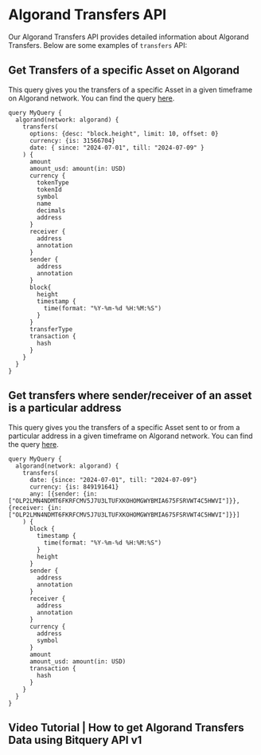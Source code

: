 # Algorand Transfers API

Our Algorand Transfers API provides detailed information about Algorand Transfers. Below are some examples of `transfers` API:


## Get Transfers of a specific Asset on Algorand

This query gives you the transfers of a specific Asset in a given timeframe on Algorand network.
You can find the query [here](https://ide.bitquery.io/All-the-transfers-of-an-asset-on-Algorand-Mainnet-in-a-specific-timeframe).

```
query MyQuery {
  algorand(network: algorand) {
    transfers(
      options: {desc: "block.height", limit: 10, offset: 0}
      currency: {is: 31566704}
      date: { since: "2024-07-01", till: "2024-07-09" }
    ) {
      amount
      amount_usd: amount(in: USD)
      currency {
        tokenType
        tokenId
        symbol
        name
        decimals
        address
      }
      receiver {
        address
        annotation
      }
      sender {
        address
        annotation
      }
      block{
        height
        timestamp {
          time(format: "%Y-%m-%d %H:%M:%S")
        }
      }
      transferType
      transaction {
        hash
      }
    }
  }
}
```

## Get transfers where sender/receiver of an asset is a particular address

This query gives you the transfers of a specific Asset sent to or from a particular address in a given timeframe on Algorand network.
You can find the query [here](https://ide.bitquery.io/traansfers-where-a-currency-is-sent-from-or-sent-to-a-particular-address).

```
query MyQuery {
  algorand(network: algorand) {
    transfers(
      date: {since: "2024-07-01", till: "2024-07-09"}
      currency: {is: 849191641}
      any: [{sender: {in: ["OLP2LMN4NDMT6FKRFCMV5J7U3LTUFXKOHOMGWYBMIA675FSRVWT4C5HWVI"]}}, {receiver: {in: ["OLP2LMN4NDMT6FKRFCMV5J7U3LTUFXKOHOMGWYBMIA675FSRVWT4C5HWVI"]}}]
    ) {
      block {
        timestamp {
          time(format: "%Y-%m-%d %H:%M:%S")
        }
        height
      }
      sender {
        address
        annotation
      }
      receiver {
        address
        annotation
      }
      currency {
        address
        symbol
      }
      amount
      amount_usd: amount(in: USD)
      transaction {
        hash
      }
    }
  }
}
```

## Video Tutorial | How to get Algorand Transfers Data using Bitquery API v1

<VideoPlayer url="https://www.youtube.com/watch?v=Wu4RVrFMJ4Y" />
